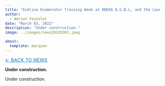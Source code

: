```yaml
---
title: "Endline Enumerator Training Week at ODEKA A.S.B.L, and the Launch of the First Endline Wave"
author: 
  - Adrien Foutelet
date: "March 03, 2022"
description: "Under construction."
image: ../images/news20220303.jpeg

about:
  template: marquee
---
```

<style>
/* Hide the visible description under the title block on THIS page */
header.quarto-title-block .description,
.quarto-title .description,
.quarto-title-meta .description,
p.description {
  display: none !important;
}
</style>

[← Back to News](../index.qmd){.breadcrumb style="font-size:0.9rem; text-transform:uppercase; letter-spacing:0.05em; color:#0077b5;"}

**Under construction.**

Under construction.